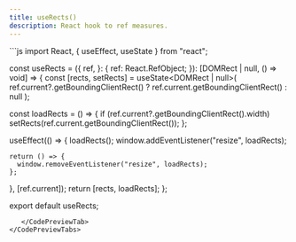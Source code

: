 ```yaml
---
title: useRects()
description: React hook to ref measures.
---
```



<CodePreviewTabs>
  <CodePreviewTab>
    <ProductShowcaseComponent>
        <RectsShowcase/>
    </ProductShowcaseComponent>
  </CodePreviewTab>
  <CodePreviewTab code>
   ```js
import React, { useEffect, useState } from "react";

const useRects = ({
  ref,
}: {
  ref: React.RefObject<HTMLDivElement>;
}): [DOMRect | null, () => void] => {
  const [rects, setRects] = useState<DOMRect | null>(
    ref.current?.getBoundingClientRect()
      ? ref.current.getBoundingClientRect()
      : null
  );

  const loadRects = () => {
    if (ref.current?.getBoundingClientRect().width)
      setRects(ref.current.getBoundingClientRect());
  };

  useEffect(() => {
    loadRects();
    window.addEventListener("resize", loadRects);

    return () => {
      window.removeEventListener("resize", loadRects);
    };
  }, [ref.current]);
  return [rects, loadRects];
};

export default useRects;
```
   </CodePreviewTab>
</CodePreviewTabs>